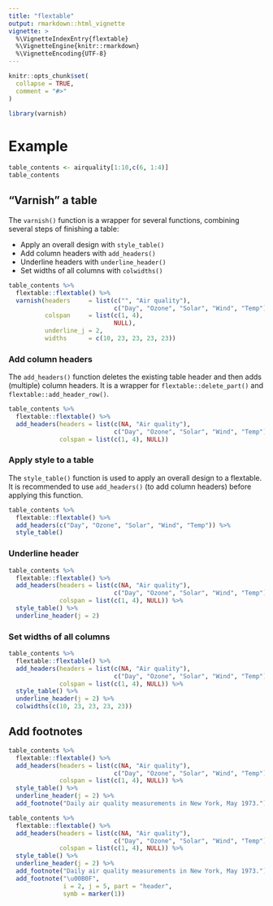 ```yaml
---
title: "flextable"
output: rmarkdown::html_vignette
vignette: >
  %\VignetteIndexEntry{flextable}
  %\VignetteEngine{knitr::rmarkdown}
  %\VignetteEncoding{UTF-8}
---
```


```r
knitr::opts_chunk$set(
  collapse = TRUE,
  comment = "#>"
)
```

```r
library(varnish)
```

# Example

```r
table_contents <- airquality[1:10,c(6, 1:4)]
table_contents
```

## "Varnish" a table
The `varnish()` function is a wrapper for several functions, combining several steps of finishing a table:

* Apply an overall design with `style_table()`
* Add column headers with `add_headers()`
* Underline headers with `underline_header()`
* Set widths of all columns with `colwidths()`
```r
table_contents %>% 
  flextable::flextable() %>% 
  varnish(headers     = list(c("", "Air quality"),
                             c("Day", "Ozone", "Solar", "Wind", "Temp")),
          colspan     = list(c(1, 4),
                             NULL),
          underline_j = 2,
          widths      = c(10, 23, 23, 23, 23))
```

### Add column headers
The `add_headers()` function deletes the existing table header and then adds (multiple) column headers. It is a wrapper for `flextable::delete_part()` and `flextable::add_header_row()`.

```r
table_contents %>% 
  flextable::flextable() %>% 
  add_headers(headers = list(c(NA, "Air quality"),
                             c("Day", "Ozone", "Solar", "Wind", "Temp")),
              colspan = list(c(1, 4), NULL))
```

### Apply style to a table
The `style_table()` function is used to apply an overall design to a flextable. It is recommended to use `add_headers()` (to add column headers) before applying this function.

```r
table_contents %>% 
  flextable::flextable() %>% 
  add_headers(c("Day", "Ozone", "Solar", "Wind", "Temp")) %>% 
  style_table()
```

### Underline header
```r
table_contents %>% 
  flextable::flextable() %>% 
  add_headers(headers = list(c(NA, "Air quality"),
                             c("Day", "Ozone", "Solar", "Wind", "Temp")),
              colspan = list(c(1, 4), NULL)) %>% 
  style_table() %>% 
  underline_header(j = 2)
```

### Set widths of all columns
```r
table_contents %>% 
  flextable::flextable() %>% 
  add_headers(headers = list(c(NA, "Air quality"),
                             c("Day", "Ozone", "Solar", "Wind", "Temp")),
              colspan = list(c(1, 4), NULL)) %>% 
  style_table() %>% 
  underline_header(j = 2) %>% 
  colwidths(c(10, 23, 23, 23, 23))
```


## Add footnotes
```r
table_contents %>% 
  flextable::flextable() %>% 
  add_headers(headers = list(c(NA, "Air quality"),
                             c("Day", "Ozone", "Solar", "Wind", "Temp")),
              colspan = list(c(1, 4), NULL)) %>% 
  style_table() %>% 
  underline_header(j = 2) %>% 
  add_footnote("Daily air quality measurements in New York, May 1973.")
```

```r
table_contents %>% 
  flextable::flextable() %>% 
  add_headers(headers = list(c(NA, "Air quality"),
                             c("Day", "Ozone", "Solar", "Wind", "Temp")),
              colspan = list(c(1, 4), NULL)) %>% 
  style_table() %>% 
  underline_header(j = 2) %>% 
  add_footnote("Daily air quality measurements in New York, May 1973.") %>% 
  add_footnote("\u00B0F",
               i = 2, j = 5, part = "header",
               symb = marker(1))
```

